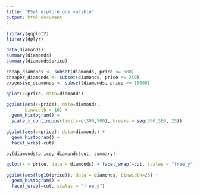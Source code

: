 ```yaml
---
title: "PSet_explore_one_varible"
output: html_document
---
```


```r
library(ggplot2)
library(dplyr)
```

```r
data(diamonds)
summary(diamonds)
summary(diamonds$price)
```

```r
cheap_diamonds <- subset(diamonds, price <= 500)
cheaper_diamonds <- subset(diamonds, price <= 250)
expensive_diamonds <- subset(diamonds, price >= 15000)
```

```r
qplot(x=price, data=diamonds)
```

```r
ggplot(aes(x=price), data=diamonds,
       binwidth = 10) +
  geom_histogram() + 
  scale_x_continuous(limits=c(300,500), breaks = seq(300,500, 25))
```

```r
ggplot(aes(x=price), data=diamonds) + 
  geom_histogram() + 
  facet_wrap(~cut)
```

```r
by(diamonds$price, diamonds$cut, summary)
```

```r
qplot(x = price, data = diamonds) + facet_wrap(~cut, scales = "free_y")
```

```r
ggplot(aes(log10(price)), data = diamonds, binwidth=25) + 
  geom_histogram() + 
  facet_wrap(~cut, scales = "free_y")
```

